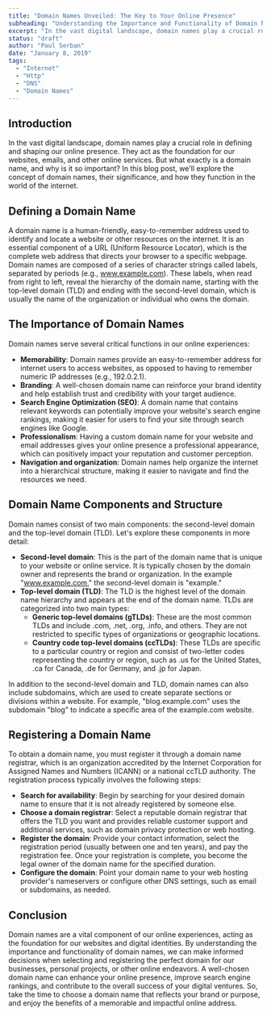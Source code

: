 ```yaml
---
title: "Domain Names Unveiled: The Key to Your Online Presence"
subheading: "Understanding the Importance and Functionality of Domain Names"
excerpt: "In the vast digital landscape, domain names play a crucial role in defining and shaping our online presence. They act as the foundation for our websites, emails, and other online services. But what exactly is a domain name, and why is it so important? In this blog post, we'll explore the concept of domain names, their significance, and how they function in the world of the internet."
status: "draft"
author: "Paul Serban"
date: "January 8, 2019"
tags:
  - "Internet"
  - "Http"
  - "DNS"
  - "Domain Names"
---
```


## Introduction
In the vast digital landscape, domain names play a crucial role in defining and shaping our online presence. They act as the foundation for our websites, emails, and other online services. But what exactly is a domain name, and why is it so important? In this blog post, we'll explore the concept of domain names, their significance, and how they function in the world of the internet.

## Defining a Domain Name

A domain name is a human-friendly, easy-to-remember address used to identify and locate a website or other resources on the internet. It is an essential component of a URL (Uniform Resource Locator), which is the complete web address that directs your browser to a specific webpage. Domain names are composed of a series of character strings called labels, separated by periods (e.g., www.example.com). These labels, when read from right to left, reveal the hierarchy of the domain name, starting with the top-level domain (TLD) and ending with the second-level domain, which is usually the name of the organization or individual who owns the domain.

## The Importance of Domain Names

Domain names serve several critical functions in our online experiences:

- **Memorability**: Domain names provide an easy-to-remember address for internet users to access websites, as opposed to having to remember numeric IP addresses (e.g., 192.0.2.1).
- **Branding**: A well-chosen domain name can reinforce your brand identity and help establish trust and credibility with your target audience.
- **Search Engine Optimization (SEO)**: A domain name that contains relevant keywords can potentially improve your website's search engine rankings, making it easier for users to find your site through search engines like Google.
- **Professionalism**: Having a custom domain name for your website and email addresses gives your online presence a professional appearance, which can positively impact your reputation and customer perception.
- **Navigation and organization**: Domain names help organize the internet into a hierarchical structure, making it easier to navigate and find the resources we need.

## Domain Name Components and Structure

Domain names consist of two main components: the second-level domain and the top-level domain (TLD). Let's explore these components in more detail:

- **Second-level domain**: This is the part of the domain name that is unique to your website or online service. It is typically chosen by the domain owner and represents the brand or organization. In the example "www.example.com," the second-level domain is "example."
- **Top-level domain (TLD)**: The TLD is the highest level of the domain name hierarchy and appears at the end of the domain name. TLDs are categorized into two main types:
  - **Generic top-level domains (gTLDs)**: These are the most common TLDs and include .com, .net, .org, .info, and others. They are not restricted to specific types of organizations or geographic locations.
  - **Country code top-level domains (ccTLDs)**: These TLDs are specific to a particular country or region and consist of two-letter codes representing the country or region, such as .us for the United States, .ca for Canada, .de for Germany, and .jp for Japan.

In addition to the second-level domain and TLD, domain names can also include subdomains, which are used to create separate sections or divisions within a website. For example, "blog.example.com" uses the subdomain "blog" to indicate a specific area of the example.com website.

## Registering a Domain Name

To obtain a domain name, you must register it through a domain name registrar, which is an organization accredited by the Internet Corporation for Assigned Names and Numbers (ICANN) or a national ccTLD authority. The registration process typically involves the following steps:

- **Search for availability**: Begin by searching for your desired domain name to ensure that it is not already registered by someone else.
- **Choose a domain registrar**: Select a reputable domain registrar that offers the TLD you want and provides reliable customer support and additional services, such as domain privacy protection or web hosting.
- **Register the domain**: Provide your contact information, select the registration period (usually between one and ten years), and pay the registration fee. Once your registration is complete, you become the legal owner of the domain name for the specified duration.
- **Configure the domain**: Point your domain name to your web hosting provider's nameservers or configure other DNS settings, such as email or subdomains, as needed.

## Conclusion

Domain names are a vital component of our online experiences, acting as the foundation for our websites and digital identities. By understanding the importance and functionality of domain names, we can make informed decisions when selecting and registering the perfect domain for our businesses, personal projects, or other online endeavors. A well-chosen domain name can enhance your online presence, improve search engine rankings, and contribute to the overall success of your digital ventures. So, take the time to choose a domain name that reflects your brand or purpose, and enjoy the benefits of a memorable and impactful online address.
